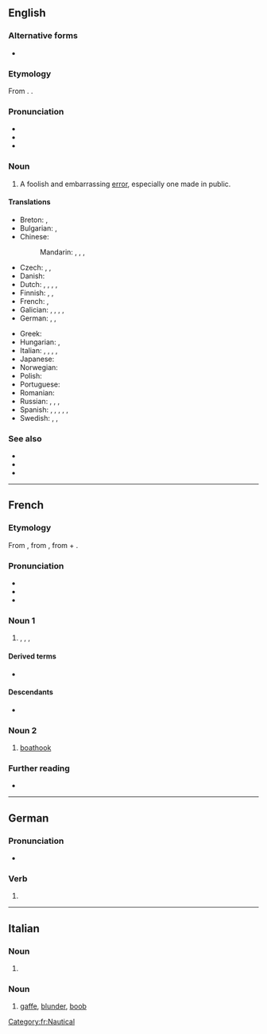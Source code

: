 {{also|gaffé|gáffe}}
==English==

===Alternative forms===
* {{l|en|gaff}}

===Etymology===
From {{bor|en|fr|gaffe||blunder}}. {{doublet|en|gaff}}.

===Pronunciation===
* {{audio|en|en-us-gaffe.ogg|Audio (US)}}
* {{IPA|en|/ɡæf/}}
* {{rhymes|en|æf}}

===Noun===
{{en-noun}}

# A foolish and embarrassing [[error]], especially one made in public.
#: {{syn|en|blooper|blunder|mistake|error|slip|slip-up|Thesaurus:error}}

====Translations====
{{trans-top|a foolish error, especially one made in public}}
* Breton: {{t|br|fazienn|f}}, {{t|br|fallvarch|m}}
* Bulgarian: {{t+|bg|гаф|m}}, {{t+|bg|грешка|f}}
* Chinese:
*: Mandarin: {{t+|cmn|過失|sc=Hani}}, {{t+|cmn|过失|tr=guòshī|sc=Hani}}, {{t+|cmn|出醜|sc=Hani}}, {{t+|cmn|出丑|tr=chūchǒu|sc=Hani}}
* Czech: {{t+|cs|blbost|f}}, {{t+|cs|kravina|f}}, {{t+|cs|bota|f}}
* Danish: {{t+|da|fejltagelse}}
* Dutch: {{t+|nl|blunder|m}}, {{t+|nl|uitschuiver|m}}, {{t+|nl|flater|m}}, {{t+|nl|gaffe|f}}, {{t+|nl|misstap|m}}
* Finnish: {{t+|fi|möhläys}}, {{t+|fi|munaus}}, {{t+|fi|moka}}
* French: {{t+|fr|gaffe|f}}, {{t+|fr|faux pas|m}}
* Galician: {{t|gl|esquenza|f}}, {{t|gl|disquenza|f}}, {{t|gl|cabuco|m}}, {{t|gl|pifia|f}}, {{t|gl|falenza|f}}
* German: {{t+|de|Fauxpas|m}}, {{t+|de|Ausrutscher|m}}, {{t+|de|Patzer|m}}
{{trans-mid}}
* Greek: {{t+|el|γκάφα|f}}
* Hungarian: {{t+|hu|ügyetlenség}}, {{t+|hu|ballépés}}
* Italian: {{t|it|sproposito|m}}, {{t+|it|figuraccia|f}}, {{t+|it|errore|m}}, {{t+|it|topica|f}}, {{t+|it|gaffe|f}}
* Japanese: {{t|ja|失策|tr=しっさく, shissaku|sc=Jpan}}
* Norwegian: {{t|no|brøler|m}}
* Polish: {{t+|pl|gafa|f}}
* Portuguese: {{t+|pt|gafe}}
* Romanian: {{t+|ro|gafă|f}}
* Russian: {{t+|ru|опло́шность|f}}, {{t+|ru|про́мах|m}}, {{t+|ru|оши́бка|f}}, {{t+|ru|конфуз|m}} {{qualifier|dated}}
* Spanish: {{t+|es|metida de pata|f}} {{q|Latin America}}, {{t+|es|metedura de pata|f}} {{q|Spain}}, {{t+|es|desliz|m}}, {{t+|es|pifia|f}}, {{t+|es|cagada|f}} {{q|vulgar}}, {{t+|es|gazapo|m}}
* Swedish: {{t+|sv|tabbe|c}}, {{t+|sv|blunder|c}}, {{t+|sv|fadäs|c}}
{{trans-bottom}}

===See also===
* {{l|en|malapropism}}
* {{l|en|Freudian slip}}
* {{l|en|Bushism}}

----

==French==

===Etymology===
From {{der|fr|pro|gaf||clasp}}, from {{der|fr|got|𐌲𐌰𐍆𐌰𐌷||clasp|pos=n}}, from {{m|got|𐌲𐌰-|tr=ga-|pos=intensifier}} + {{m|got|𐍆𐌰𐌷𐌰𐌽||to catch}}.

===Pronunciation===
* {{fr-IPA}}
* {{audio|fr|LL-Q150 (fra)-0x010C-gaffe.wav|Audio}}
* {{rhymes|fr|af}}

===Noun 1===
{{fr-noun|f}}

# {{l|en|gaffe}}, {{l|en|blunder}}, {{l|en|goof-up}} {{qualifier|North American}}, {{l|en|cock-up}} {{qualifier|British}}

====Derived terms====
* {{l|fr|faire gaffe}}

====Descendants====
* {{desc|pt|gafe|bor=1}}

===Noun 2===
{{fr-noun|f}}

# {{lb|fr|nautical}} [[boathook]]

===Further reading===
* {{R:TLFi}}

[[Category:fr:Nautical]]

----

==German==

===Pronunciation===
* {{audio|de|De-gaffe.ogg|Audio}}

===Verb===
{{head|de|verb form}}

# {{verb form of|de|gaffen||1|s|pres|;|s|imp|;|1//3|s|sub|I}}

----

==Italian==

===Noun===
{{head|it|noun plural form|g=f}}

# {{plural of|it|gaffa}}

===Noun===
{{it-noun|f|-}}

# [[#English|gaffe]], [[blunder]], [[boob]]